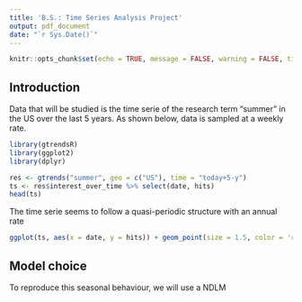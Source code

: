 ```yaml
---
title: 'B.S.: Time Series Analysis Project'
output: pdf_document
date: "`r Sys.Date()`"
---
```


```r
knitr::opts_chunk$set(echo = TRUE, message = FALSE, warning = FALSE, tidy = TRUE, tidy.opts = list(width.cutoff = 80))
```

## Introduction

Data that will be studied is the time serie of the research term "summer" in the US over the last 5 years. As shown below, data is sampled at a weekly rate.

```r
library(gtrendsR)
library(ggplot2)
library(dplyr)

res <- gtrends("summer", geo = c("US"), time = "today+5-y")
ts <- res$interest_over_time %>% select(date, hits)
head(ts)
```

The time serie seems to follow a quasi-periodic structure with an annual rate

```r
ggplot(ts, aes(x = date, y = hits)) + geom_point(size = 1.5, color = 'red3', alpha = 0.2, fill = 'red') + geom_line(size = 0.8, color = 'red3', alpha = 0.9) + labs(title = 'Researches of the word "summer" in the US over the past 5 years')
```

## Model choice

To reproduce this seasonal behaviour, we will use a NDLM